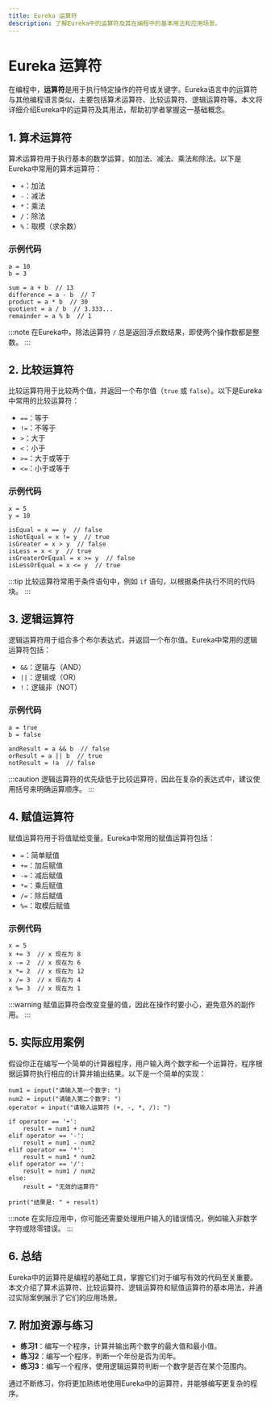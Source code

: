 ```yaml
---
title: Eureka 运算符
description: 了解Eureka中的运算符及其在编程中的基本用法和应用场景。
---
```


# Eureka 运算符

在编程中，**运算符**是用于执行特定操作的符号或关键字。Eureka语言中的运算符与其他编程语言类似，主要包括算术运算符、比较运算符、逻辑运算符等。本文将详细介绍Eureka中的运算符及其用法，帮助初学者掌握这一基础概念。

## 1. 算术运算符

算术运算符用于执行基本的数学运算，如加法、减法、乘法和除法。以下是Eureka中常用的算术运算符：

- `+`：加法
- `-`：减法
- `*`：乘法
- `/`：除法
- `%`：取模（求余数）

### 示例代码

```eureka
a = 10
b = 3

sum = a + b  // 13
difference = a - b  // 7
product = a * b  // 30
quotient = a / b  // 3.333...
remainder = a % b  // 1
```

:::note
在Eureka中，除法运算符 `/` 总是返回浮点数结果，即使两个操作数都是整数。
:::

## 2. 比较运算符

比较运算符用于比较两个值，并返回一个布尔值（`true` 或 `false`）。以下是Eureka中常用的比较运算符：

- `==`：等于
- `!=`：不等于
- `>`：大于
- `<`：小于
- `>=`：大于或等于
- `<=`：小于或等于

### 示例代码

```eureka
x = 5
y = 10

isEqual = x == y  // false
isNotEqual = x != y  // true
isGreater = x > y  // false
isLess = x < y  // true
isGreaterOrEqual = x >= y  // false
isLessOrEqual = x <= y  // true
```

:::tip
比较运算符常用于条件语句中，例如 `if` 语句，以根据条件执行不同的代码块。
:::

## 3. 逻辑运算符

逻辑运算符用于组合多个布尔表达式，并返回一个布尔值。Eureka中常用的逻辑运算符包括：

- `&&`：逻辑与（AND）
- `||`：逻辑或（OR）
- `!`：逻辑非（NOT）

### 示例代码

```eureka
a = true
b = false

andResult = a && b  // false
orResult = a || b  // true
notResult = !a  // false
```

:::caution
逻辑运算符的优先级低于比较运算符，因此在复杂的表达式中，建议使用括号来明确运算顺序。
:::

## 4. 赋值运算符

赋值运算符用于将值赋给变量。Eureka中常用的赋值运算符包括：

- `=`：简单赋值
- `+=`：加后赋值
- `-=`：减后赋值
- `*=`：乘后赋值
- `/=`：除后赋值
- `%=`：取模后赋值

### 示例代码

```eureka
x = 5
x += 3  // x 现在为 8
x -= 2  // x 现在为 6
x *= 2  // x 现在为 12
x /= 3  // x 现在为 4
x %= 3  // x 现在为 1
```

:::warning
赋值运算符会改变变量的值，因此在操作时要小心，避免意外的副作用。
:::

## 5. 实际应用案例

假设你正在编写一个简单的计算器程序，用户输入两个数字和一个运算符，程序根据运算符执行相应的计算并输出结果。以下是一个简单的实现：

```eureka
num1 = input("请输入第一个数字: ")
num2 = input("请输入第二个数字: ")
operator = input("请输入运算符 (+, -, *, /): ")

if operator == '+':
    result = num1 + num2
elif operator == '-':
    result = num1 - num2
elif operator == '*':
    result = num1 * num2
elif operator == '/':
    result = num1 / num2
else:
    result = "无效的运算符"

print("结果是: " + result)
```

:::note
在实际应用中，你可能还需要处理用户输入的错误情况，例如输入非数字字符或除零错误。
:::

## 6. 总结

Eureka中的运算符是编程的基础工具，掌握它们对于编写有效的代码至关重要。本文介绍了算术运算符、比较运算符、逻辑运算符和赋值运算符的基本用法，并通过实际案例展示了它们的应用场景。

## 7. 附加资源与练习

- **练习1**：编写一个程序，计算并输出两个数字的最大值和最小值。
- **练习2**：编写一个程序，判断一个年份是否为闰年。
- **练习3**：编写一个程序，使用逻辑运算符判断一个数字是否在某个范围内。

通过不断练习，你将更加熟练地使用Eureka中的运算符，并能够编写更复杂的程序。